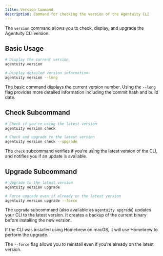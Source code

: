 ```yaml
---
title: Version Command
description: Command for checking the version of the Agentuity CLI
---
```


The `version` command allows you to check, display, and upgrade the Agentuity CLI version.

## Basic Usage

```bash
# Display the current version
agentuity version

# Display detailed version information
agentuity version --long
```

The basic command displays the current version number. Using the `--long` flag provides more detailed information including the commit hash and build date.

## Check Subcommand

```bash
# Check if you're using the latest version
agentuity version check

# Check and upgrade to the latest version
agentuity version check --upgrade
```

The `check` subcommand verifies if you're using the latest version of the CLI, and notifies you if an update is available.

## Upgrade Subcommand

```bash
# Upgrade to the latest version
agentuity version upgrade

# Force upgrade even if already on the latest version
agentuity version upgrade --force
```

The `upgrade` subcommand (also available as `agentuity upgrade`) updates your CLI to the latest version. It creates a backup of the current binary before installing the new version.

If the CLI was installed using Homebrew on macOS, it will use Homebrew to perform the upgrade.

The `--force` flag allows you to reinstall even if you're already on the latest version.
